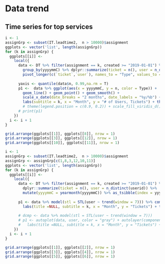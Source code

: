 # Data trend

## Time series for top services

```r
i <- 1
assignGrp <- subset(IT.leadtime2,  n > 10000)$assignment
ggplots <- vector('list', length(assignGrp))
for (k in assignGrp) {
  ggplots[[i]] <-
    local({
      data <- DT %>% filter(assignment == k, created >= "2019-01-01") %>%  # 2019 생성일자 부터 시작
        group_by(yyyymmC) %>% dplyr::summarize(ticket = n(), user = n_distinct(userid)) %>%
        pivot_longer(c(`ticket`,`user`), names_to = "Type", values_to = "n")
      
      yaxis <- quantile(data$n, 0.99,na.rm = T)
      p1 <-  data %>% ggplot(aes(x = yyyymmC, y = n, color = Type)) + 
        geom_line() + geom_point() + geom_smooth() +
        scale_x_date(date_breaks = "2 months", date_labels = "%y/%b") +
        labs(subtitle = k, x = "Month", y = "# of Users, Tickets") + theme_bw() + theme(legend.position = "none") 
        # theme(legend.position = c(0.9, 0.2)) + scale_fill_viridis_d()
      # print(p1)  
    })
  i <- i + 1
}

grid.arrange(ggplots[[1]], ggplots[[8]], nrow = 1)
grid.arrange(ggplots[[3]], ggplots[[12]], nrow = 1)
grid.arrange(ggplots[[10]], ggplots[[11]], nrow = 1)
```

```r
i <- 1
assignGrp <- subset(IT.leadtime2,  n > 10000)$assignment
assignGrp <- assignGrp[c(1,8,3,12,10,11)]
ggplots <- vector('list', length(assignGrp))
for (k in assignGrp) {
  ggplots[[i]] <-
    local({
      data <- DT %>% filter(assignment == k, created >= "2019-01-01") %>% group_by(yyyymmC) %>% 
        dplyr::summarize(ticket = n(), user = n_distinct(userid)) %>% 
        mutate(yyyymmC = yearmonth(yyyymmC)) %>% as_tsibble(index = yyyymmC)
      
      p1 <- data %>% model(stl = STL(user ~ trend(window = 7))) %>% components(dcmp) %>% autoplot() +
        labs(title =NULL, subtitle = k, x = "Month", y = "Tickets") + theme_bw()
      
      # dcmp <- data %>% model(stl = STL(user ~ trend(window = 7))) 
      # p1 <- autoplot(data, user, color = "gray") + autolayer(components(dcmp), trend, color = "#D55E00") +
      #   labs(title =NULL, subtitle = k, x = "Month", y = "Tickets") + theme_bw()
    })
  i <- i + 1
}

grid.arrange(ggplots[[1]], ggplots[[2]], nrow = 1)
grid.arrange(ggplots[[3]], ggplots[[4]], nrow = 1)
grid.arrange(ggplots[[5]], ggplots[[6]], nrow = 1)
```
